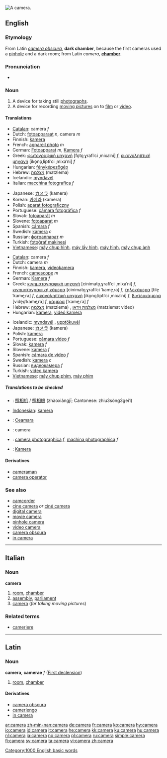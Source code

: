 [[Image:Canon A-1.jpg|thumb|right|A camera.]]
{{wikipedia}}

==English==

===Etymology===
From Latin ''[[camera obscura]]'', '''dark chamber''', because the first cameras used a [[pinhole]] and a dark room; from Latin ''camera'', '''[[chamber]]'''.

===Pronunciation===
*{{audio|en-us-camera.ogg|Audio (US)}}

===Noun===
{{en-noun}}

# A device for taking still [[photograph]]s.
# A device for recording [[moving picture]]s on to [[film]] or [[video]].

====Translations====
{{trans-top|stills}}
*[[w:Catalan language|Catalan]]: camera ''f''
*Dutch: [[fotoapparaat]] ''n'', camera ''m''
*Finnish: [[kamera]]
*French: [[appareil photo]] ''m''
*German: [[Fotoapparat]] ''m'', [[Kamera]] ''f''
*Greek: [[φωτογραφική μηχανή]] [fo̞to̞ˌɣrafiˈci ˌmixaˈni] ''f'', [[εικονοληπτική μηχανή]] [iko̞no̞ˌliptiˈci ˌmixaˈni] ''f''
*Hungarian: [[fényképezőgép]]
*Hebrew: [[מצלמה]] (matzlema) {{f}}
*Icelandic: [[myndavél]] {{f}}
*Italian: [[macchina fotografica]] ''f''
{{trans-mid}}
*Japanese: [[カメラ]] (kamera)
*Korean: [[카메라]] (kamera)
*Polish: [[aparat fotograficzny]] {{m}}
*Portuguese: [[câmara fotográfica]] ''f''
*Slovak: [[fotoaparát]] ''m''
*Slovene: [[fotoaparat]] ''m''
*Spanish: [[cámara]] ''f''
*Swedish: [[kamera]] ''c''
*Russian: [[фотоаппарат]] ''m''
*Turkish: [[fotoğraf makinesi]]
*[[w:Vietnamese language|Vietnamese]]: [[máy chụp hình]], [[máy lấy hình]], [[máy hình]], [[máy chụp ảnh]]
{{trans-bottom}}

{{trans-top|video}}
*[[w:Catalan language|Catalan]]: camera ''f''
*Dutch: camera ''m''
*Finnish: [[kamera]], [[videokamera]]
*French: [[camescope]] ''m''
*German: [[Kamera]] ''f''
*Greek: [[κινηματογραφική μηχανή]] [cinimato̞ˌɣrafiˈci ˌmixaˈni] ''f'', [[κινηματογραφική κάμερα]] [cinimato̞ˌɣrafiˈci ˈkame̞ˌra] ''f'', [[τηλεκάμερα]] [tile̞ˈkame̞ˌra] ''f'', [[εικονοληπτική μηχανή]] [iko̞no̞ˌliptiˈci ˌmixaˈni] ''f'', [[βιντεοκάμερα]] [vide̞o̞ˈkame̞ˌra] ''f'', [[κάμερα]] [ˈkame̞ˌra] ''f''
*Hebrew: [[מצלמה]] (matzlema) {{f}}, [[מצלמת וידאו]] (matzlemat video) {{f}}
*Hungarian: [[kamera]], [[videó kamera]]
{{trans-mid}}
*Icelandic: [[myndavél]] {{f}}, [[upptökuvél]] {{f}}
*Japanese: [[カメラ]] (kamera)
*Polish: [[kamera]] {{f}}
*Portuguese: [[câmara vídeo]] ''f''
*Slovak: [[kamera]] ''f''
*Slovene: [[kamera]] ''f''
*Spanish: [[cámara de video]] ''f''
*Swedish: [[kamera]] ''c''
*Russian: [[видеокамера]] ''f''
*Turkish: [[video kamera]]
*[[w:Vietnamese language|Vietnamese]]: [[máy chụp phim]], [[máy phim]]
{{trans-bottom}}

=====Translations to be checked=====
{{checktrans}}
*{{ttbc|Chinese}}: [[照相机]] / [[照相機]] (zhàoxiàngjī; Cantonese: zhiu3söng3gei1)
*[[w:Indonesian language|Indonesian]]: [[kamera]]
*{{ttbc|Irish}}: [[Ceamara]]
*{{ttbc|Interlingua}}: camera
*{{ttbc|Romanian}}: [[camera photographica]] ''f'', [[machina photographica]] ''f''
*{{ttbc|Swedish}}: [[Kamera]]

====Derivatives====
*[[cameraman]]
*[[camera operator]]

===See also===
*[[camcorder]]
*[[cine camera]] ''or'' [[ciné camera]]
*[[digital camera]]
*[[movie camera]]
*[[pinhole camera]]
*[[video camera]]
*[[camera obscura]]
*[[in camera]]
----

==Italian==
===Noun===
'''camera''' {{f}}

# [[room]], [[chamber]]
# [[assembly]], [[parliament]]
# [[#English|camera]] (''for taking moving pictures'')

===Related terms===
*[[cameriere]]

----

==Latin==
===Noun===
'''camera''', '''camerae''' ''f'' ([[Latin:First declension|First declension]])

#[[room]], [[chamber]]

====Derivatives====
*[[camera obscura]]
*[[camerlengo]]
*[[in camera]]

[[Category:1000 English basic words]]

[[ar:camera]]
[[zh-min-nan:camera]]
[[de:camera]]
[[fr:camera]]
[[ko:camera]]
[[hy:camera]]
[[io:camera]]
[[id:camera]]
[[it:camera]]
[[he:camera]]
[[kk:camera]]
[[ku:camera]]
[[hu:camera]]
[[nl:camera]]
[[ja:camera]]
[[no:camera]]
[[pl:camera]]
[[ru:camera]]
[[simple:camera]]
[[fi:camera]]
[[sv:camera]]
[[ta:camera]]
[[vi:camera]]
[[zh:camera]]
